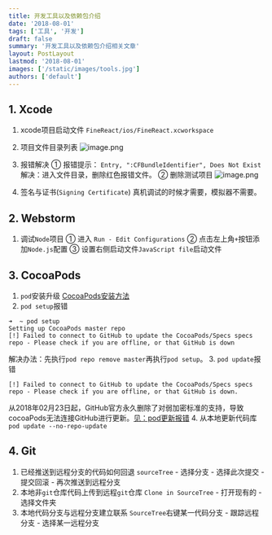 ```yaml
---
title: 开发工具以及依赖包介绍
date: '2018-08-01'
tags: ['工具', '开发']
draft: false
summary: '开发工具以及依赖包介绍相关文章'
layout: PostLayout
lastmod: '2018-08-01'
images: ['/static/images/tools.jpg']
authors: ['default']
---
```


## 1. Xcode
1. xcode项目启动文件
`FineReact/ios/FineReact.xcworkspace`
2. 项目文件目录列表
![image.png](https://upload-images.jianshu.io/upload_images/4989175-ed810596eeabbb0c.png?imageMogr2/auto-orient/strip%7CimageView2/2/w/1240)
3. 报错解决
① 报错提示： `Entry, ":CFBundleIdentifier", Does Not Exist`
解决：进入文件目录，删除红色报错文件。
② 删除测试项目 
![image.png](https://upload-images.jianshu.io/upload_images/4989175-70f4dae4bc47e75d.png?imageMogr2/auto-orient/strip%7CimageView2/2/w/1240)
 
5. 签名与证书(`Signing Certificate`)
真机调试的时候才需要，模拟器不需要。
## 2. Webstorm
1. 调试`Node`项目
① 进入 `Run - Edit Configurations`
② 点击左上角`+`按钮添加`Node.js`配置
③ 设置右侧启动文件`JavaScript file`启动文件
## 3. CocoaPods 
1. `pod`安装升级
[CocoaPods安装方法](https://www.jianshu.com/p/f43b5964f582)
2. `pod setup`报错
```
➜  ~ pod setup      
Setting up CocoaPods master repo
[!] Failed to connect to GitHub to update the CocoaPods/Specs specs repo - Please check if you are offline, or that GitHub is down
```
解决办法：先执行`pod repo remove master`再执行`pod setup`。
3. `pod update`报错
```
[!] Failed to connect to GitHub to update the CocoaPods/Specs specs repo - Please check if you are offline, or that GitHub is down.
```
从2018年02月23日起，GitHub官方永久删除了对弱加密标准的支持，导致cocoaPods无法连接GitHub进行更新。[见：pod更新报错](https://support.rongcloud.cn/kb/Njgw)
4. 从本地更新代码库
`pod update --no-repo-update`
## 4. Git
1. 已经推送到远程分支的代码如何回退
`sourceTree` - 选择分支 - 选择此次提交 - 提交回滚 - 再次推送到远程分支
2. 本地非`git`仓库代码上传到远程`git`仓库
`Clone in SourceTree` - 打开现有的 - 选择文件夹
3. 本地代码分支与远程分支建立联系
`SourceTree`右键某一代码分支 - 跟踪远程分支 - 选择某一远程分支




 
